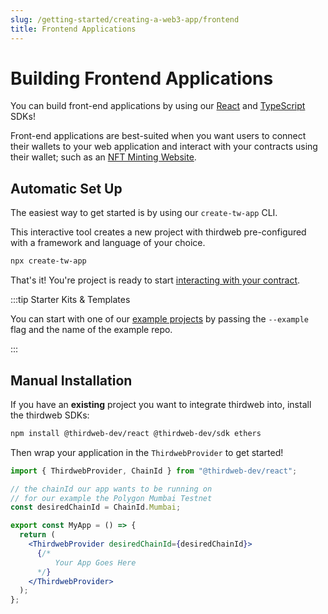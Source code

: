 ---
slug: /getting-started/creating-a-web3-app/frontend
title: Frontend Applications
---


# Building Frontend Applications

You can build front-end applications by using our [React](/react) and [TypeScript](/typescript) SDKs!

Front-end applications are best-suited when you want users to connect their wallets to your web application and interact with your contracts using their wallet; such as an [NFT Minting Website](/examples/nft-drop).

## Automatic Set Up

The easiest way to get started is by using our `create-tw-app` CLI.

This interactive tool creates a new project with thirdweb pre-configured with a framework and language of your choice.

```bash
npx create-tw-app
```

That's it! You're project is ready to start [interacting with your contract](/getting-started/interact-with-your-contract).

:::tip Starter Kits & Templates

You can start with one of our [example projects](/examples) by passing the `--example` flag and the name of the example repo.

:::

## Manual Installation

If you have an **existing** project you want to integrate thirdweb into, install the thirdweb SDKs:

```bash
npm install @thirdweb-dev/react @thirdweb-dev/sdk ethers
```

Then wrap your application in the `ThirdwebProvider` to get started!

```jsx
import { ThirdwebProvider, ChainId } from "@thirdweb-dev/react";

// the chainId our app wants to be running on
// for our example the Polygon Mumbai Testnet
const desiredChainId = ChainId.Mumbai;

export const MyApp = () => {
  return (
    <ThirdwebProvider desiredChainId={desiredChainId}>
      {/*
          Your App Goes Here
      */}
    </ThirdwebProvider>
  );
};
```
